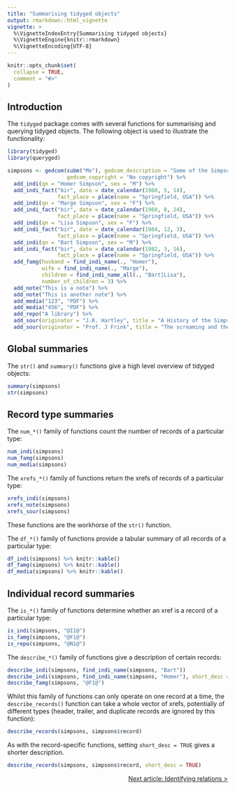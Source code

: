 ```yaml
---
title: "Summarising tidyged objects"
output: rmarkdown::html_vignette
vignette: >
  %\VignetteIndexEntry{Summarising tidyged objects}
  %\VignetteEngine{knitr::rmarkdown}
  %\VignetteEncoding{UTF-8}
---
```


```r
knitr::opts_chunk$set(
  collapse = TRUE,
  comment = "#>"
)
```

## Introduction

The `tidyged` package comes with several functions for summarising and querying tidyged objects. The following object is used to illustrate the functionality:

```r
library(tidyged)
library(queryged)

simpsons <- gedcom(subm("Me"), gedcom_description = "Some of the Simpsons",
                   gedcom_copyright = "No copyright") %>% 
  add_indi(qn = "Homer Simpson", sex = "M") %>% 
  add_indi_fact("bir", date = date_calendar(1960, 5, 14),
                fact_place = place(name = "Springfield, USA")) %>% 
  add_indi(qn = "Marge Simpson", sex = "F") %>% 
  add_indi_fact("bir", date = date_calendar(1960, 8, 24),
                fact_place = place(name = "Springfield, USA")) %>% 
  add_indi(qn = "Lisa Simpson", sex = "F") %>% 
  add_indi_fact("bir", date = date_calendar(1984, 12, 3),
                fact_place = place(name = "Springfield, USA")) %>% 
  add_indi(qn = "Bart Simpson", sex = "M") %>% 
  add_indi_fact("bir", date = date_calendar(1982, 3, 16),
                fact_place = place(name = "Springfield, USA")) %>% 
  add_famg(husband = find_indi_name(., "Homer"), 
           wife = find_indi_name(., "Marge"), 
           children = find_indi_name_all(., "Bart|Lisa"), 
           number_of_children = 3) %>% 
  add_note("This is a note") %>% 
  add_note("This is another note") %>% 
  add_media("123", "PDF") %>% 
  add_media("456", "PDF") %>%
  add_repo("A library") %>% 
  add_sour(originator = "J.R. Hartley", title = "A History of the Simpsons") %>%
  add_sour(originator = "Prof. J Frink", title = "The screaming and the pain and the hoyvenglaven")
```

## Global summaries

The `str()` and `summary()` functions give a high level overview of tidyged objects:

```r
summary(simpsons)
str(simpsons)
```

## Record type summaries

The `num_*()` family of functions count the number of records of a particular type:

```r
num_indi(simpsons)
num_famg(simpsons)
num_media(simpsons)
```

The `xrefs_*()` family of functions return the xrefs of records of a particular type:

```r
xrefs_indi(simpsons)
xrefs_note(simpsons)
xrefs_sour(simpsons)
```

These functions are the workhorse of the `str()` function.

The `df_*()` family of functions provide a tabular summary of all records of a particular type:

```r
df_indi(simpsons) %>% knitr::kable()
df_famg(simpsons) %>% knitr::kable()
df_media(simpsons) %>% knitr::kable()
```


## Individual record summaries

The `is_*()` family of functions determine whether an xref is a record of a particular type:

```r
is_indi(simpsons, "@I1@")
is_famg(simpsons, "@F1@")
is_repo(simpsons, "@N1@")
```

The `describe_*()` family of functions give a description of certain records:

```r
describe_indi(simpsons, find_indi_name(simpsons, "Bart"))
describe_indi(simpsons, find_indi_name(simpsons, "Homer"), short_desc = TRUE)
describe_famg(simpsons, "@F1@")
```

Whilst this family of functions can only operate on one record at a time, the `describe_records()` function can take a whole vector of xrefs, potentially of different types (header, trailer, and duplicate records are ignored by this function):

```r
describe_records(simpsons, simpsons$record)
```

As with the record-specific functions, setting `short_desc = TRUE` gives a shorter description.

```r
describe_records(simpsons, simpsons$record, short_desc = TRUE)
```

<p style="text-align: right;"><a href="https://jl5000.github.io/tidyged/articles/relations.html">Next article: Identifying relations ></a></p>